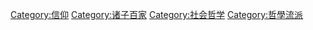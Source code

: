 {{Catnav|頁面分類|各種主題的頁面分類|各種主題的歷史|思想史|诸子百家}}
{{Catnav|頁面分類|历史|各種主題的歷史|思想史|诸子百家}}
{{Catnav|頁面分類|社会|生活|文化}}
{{Catnav|頁面分類|社会|文化|哲学|社会哲学}}

{{catmore}}
{{Commonscat|Confucianism}}

[[Category:信仰|Category:信仰]]
[[Category:诸子百家|Category:诸子百家]]
[[Category:社会哲学|Category:社会哲学]]
[[Category:哲學流派|Category:哲學流派]]